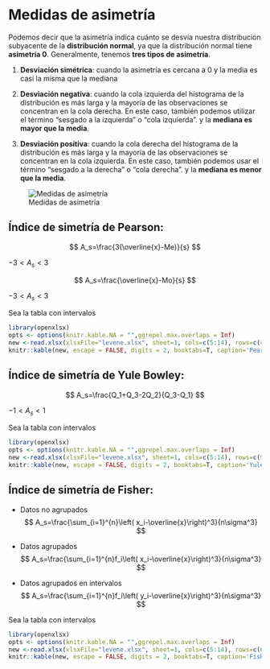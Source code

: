# Medidas de asimetría

Podemos decir que la asimetría indica cuánto se desvía nuestra distribución subyacente de la **distribución normal**, ya que la distribución normal tiene **asimetría 0**. Generalmente, tenemos **tres tipos de asimetría**.

1.  **Desviación simétrica**: cuando la asimetría es cercana a 0 y la media es casi la misma que la mediana

2.  **Desviación negativa**: cuando la cola izquierda del histograma de la distribución es más larga y la mayoría de las observaciones se concentran en la cola derecha. En este caso, también podemos utilizar el término "sesgado a la izquierda" o "cola izquierda". y la **mediana es mayor que la media**.

3.  **Desviación positiva**: cuando la cola derecha del histograma de la distribución es más larga y la mayoría de las observaciones se concentran en la cola izquierda. En este caso, también podemos usar el término "sesgado a la derecha" o "cola derecha". y la **mediana es menor que la media**.

![Medidas de asimetría](simetria.png)

## Índice de simetría de **Pearson**:

$$
A_s=\frac{3(\overline{x}-Me)}{s}
$$

$-3<A_s<3$

$$
A_s=\frac{\overline{x}-Mo}{s}
$$

$-3<A_s<3$

:::{.example}
Sea la tabla con intervalos


```r
library(openxlsx)
opts <- options(knitr.kable.NA = "",ggrepel.max.overlaps = Inf)
new <-read.xlsx(xlsxFile="levene.xlsx", sheet=1, cols=c(5:14), rows=c(42:53), colNames=T)
knitr::kable(new, escape = FALSE, digits = 2, booktabs=T, caption='Pearson en datos tabulados en intervalos', linesep = "", longtable=T, align = "c")
```
:::


## Índice de simetría de **Yule Bowley**:

$$
A_s=\frac{Q_1+Q_3-2Q_2}{Q_3-Q_1}
$$

$-1<A_s<1$


:::{.example}
Sea la tabla con intervalos


```r
library(openxlsx)
opts <- options(knitr.kable.NA = "",ggrepel.max.overlaps = Inf)
new <-read.xlsx(xlsxFile="levene.xlsx", sheet=1, cols=c(5:14), rows=c(55:65), colNames=T)
knitr::kable(new, escape = FALSE, digits = 2, booktabs=T, caption='Yule Bowley en datos tabulados en intervalos', linesep = "", longtable=T, align = "c")
```
:::


## Índice de simetría de **Fisher**:

  * Datos no agrupados
$$
A_s=\frac{\sum_{i=1}^{n}\left( x_i-\overline{x}\right)^3}{n\sigma^3}
$$

  * Datos agrupados
$$
A_s=\frac{\sum_{i=1}^{n}f_i\left( x_i-\overline{x}\right)^3}{n\sigma^3}
$$


  * Datos agrupados en intervalos
$$
A_s=\frac{\sum_{i=1}^{n}f_i\left( y_i-\overline{x}\right)^3}{n\sigma^3}
$$

:::{.example}
Sea la tabla con intervalos


```r
library(openxlsx)
opts <- options(knitr.kable.NA = "",ggrepel.max.overlaps = Inf)
new <-read.xlsx(xlsxFile="levene.xlsx", sheet=1, cols=c(5:14), rows=c(67:77), colNames=T)
knitr::kable(new, escape = FALSE, digits = 2, booktabs=T, caption='Fisher en datos tabulados en intervalos', linesep = "", longtable=T, align = "c")
```
:::

<!--
## Normal: Simétrica


```r
set.seed(5)

# normal
# x = rnorm(1000, 0,1)  
 x = c(65, 67, 70, 77, 78, 78, 80, 76, 71, 75, 87, 78, 88, 90, 98)
 print(sum((x-mean(x))^3)/((length(x)-1)*sd(x)^3))
 print(mean(x))
hist(x, main="Normal: Simétrica", freq=FALSE)
lines(density(x), col='red', lwd=3)
abline(v = c(mean(x),median(x)),  col=c("green", "blue"), lty=c(2,2), lwd=c(3, 3))
```

## Normal: Simetría positiva

wwwwwwwwwwwwwwwww

```r
set.seed(5)
# exponential
# x = rexp(1000,1)
x = c(65, 67, 72, 77, 66, 78, 62, 66, 71, 75, 68, 78, 68, 90, 98)
hist(x, main="Exponencial: Simetría positiva", freq=FALSE)
lines(density(x), col='red', lwd=3)
abline(v = c(mean(x),median(x)),  col=c("green", "blue"), lty=c(2,2), lwd=c(3, 3))
print(sum((x-mean(x))^3)/((length(x)-1)*sd(x)^3))
```

## Normal: Simetría negativa

```r
set.seed(5)

# beta

# x= rbeta(10000,5,2)
x = c(88, 95, 92, 97, 96, 97, 95, 86, 91, 95, 97, 88, 85, 76, 68)
hist(x,  breaks = "Sturges", main="Beta: Simetría negativa", freq=FALSE)
lines(density(x), col='red', lwd=3)
abline(v = c(mean(x),median(x)),  col=c("green", "blue"), lty=c(2,2), lwd=c(3, 3))
print(sum((x-mean(x))^3)/((length(x)-1)*sd(x)^3))
```
-->














<!--

```r
A <- matrix(c(2, 4, 7, 5, 10, 1, 5, 3, 4, 2, 1, 17), ncol = 4)
barplot(A)
data2 = c(88, 95, 92, 97, 96, 97, 94, 86, 91, 95, 97, 88, 85, 76, 68)
data3 = c(60, 95, 50, 97, 56, 57, 54, 56, 71, 55, 57, 88, 65, 96, 58)

q1<-barplot(A, main="Motivador", horiz=F,  beside=TRUE, col=c("skyblue","red","orange"), legend = rownames(A),legend.text = rownames(A))
text(q1, A-1.2, labels = A, pos = 3, cex = .75)
boxplot(data2,data3)
medias <- c(mean(data2),mean(data3))
points(medias,pch=16,col="red")
```



```r
intervalos <- seq(from = 0, to = 120, by = 10)
data = c(88, 65, 67, 67, 76, 77, 64, 71, 61, 95, 67, 75, 65, 66, 68)
hist(data,  breaks = "Sturges",freq =
       F, ylim = c(0, 0.1), xlim = c(50, 120),main='', xlab='Calificaciones', ylab = NULL, col = "aquamarine3",border = "black", labels = TRUE)
boxplot(data, horizontal=TRUE,boxwex=0.03, at=0.09,  add=TRUE, axes=TRUE,col=c("GREEN","red","red"))
medias <- c(mean(data))
points(medias,pch=16,col="blue")
lines(density(data), ylim = c(0, 1),xlim = c(3, 120), lwd = 2,col="blue")
curve(dnorm(x, mean(data), sd(data)), lwd = 2, col = "black", add = T)
legend("topleft", c("Observada", "Teórica"),lty = 1, lwd = 2, col = c("black", "blue"), bty = "n", cex = 0.8)
getmode <- function(v) {
 uniqv <- unique(v)
 uniqv[which.max(tabulate(match(v, uniqv)))]
}
mode <- getmode(data)
#print(length(data))
#print(3.322+log(length(data)))
cat("Media:",mean(data))
cat("Mediana:",median(data))
cat("Moda:",mode)
cat("Quartiles:",quantile(data))
v=0.0
points(min(data),v,pch=8,col="orange")
points(max(data),v,pch=8,col="orange")
points(mode,v,pch=16,col="red")#moda
points(mean(data),v,pch=10, col='orange')#media
points(median(data),v,pch=16,col="blue")#mediana
abline(v=mean(data), col="green")
abline(v=median(data), col="blue")
abline(v=mode, col="red")
```

```r
intervalos <- seq(from = 0, to = 120, by = 10)
data = c(88, 95, 92, 97, 96, 97, 94, 86, 91, 95, 97, 88, 85, 76, 68)
hist(data,  breaks = "Sturges",freq = F, ylim = c(0, 0.1), xlim = c(50, 120),main='', xlab='Calificaciones', ylab = NULL, col = "aquamarine3",border = "black", labels = TRUE)
boxplot(data, horizontal=TRUE,boxwex=0.03, at=0.09,  add=TRUE, axes=TRUE,col=c("GREEN","red","red"))
medias <- c(mean(data))
points(medias,pch=16,col="blue")
lines(density(data), ylim = c(0, 1),xlim = c(3, 120), lwd = 2,col="blue")
curve(dnorm(x, mean(data), sd(data)), lwd = 2, col = "black", add = T)
legend("topleft", c("Observada", "Teórica"),lty = 1, lwd = 2, col = c("black", "blue"), bty = "n", cex = 0.8)
getmode <- function(v) {
 uniqv <- unique(v)
 uniqv[which.max(tabulate(match(v, uniqv)))]
}
mode <- getmode(data)
#print(length(data))
#print(3.322+log(length(data)))
cat("Media:",mean(data))
cat("Mediana:",median(data))
cat("Moda:",mode)
cat("Quartiles:",quantile(data))
v=0.0
points(min(data),v,pch=8,col="orange")
points(max(data),v,pch=8,col="orange")
points(mode,v,pch=16,col="red")#moda
points(mean(data),v,pch=10, col='orange')#media
points(median(data),v,pch=16,col="blue")#mediana
abline(v=mean(data), col="green")
abline(v=median(data), col="blue")
abline(v=mode, col="red")
```

```r
intervalos <- seq(from = 0, to = 120, by = 10)
data = c(65, 67, 70, 77, 78, 78, 80, 76, 71, 75, 87, 78, 88, 90, 98)
hist(data,  breaks = "Sturges",freq = F, ylim = c(0, 0.1), xlim = c(50, 120),main='', xlab='Calificaciones', ylab = NULL, col = "aquamarine3",border = "black", labels = TRUE)
boxplot(data, horizontal=TRUE,boxwex=0.03, at=0.09,  add=TRUE, axes=TRUE,col=c("GREEN","red","red"))
medias <- c(mean(data))
points(medias,pch=16,col="blue")
lines(density(data), ylim = c(0, 1),xlim = c(3, 120), lwd = 2,col="blue")
curve(dnorm(x, mean(data), sd(data)), lwd = 2, col = "black", add = T)
legend("topleft", c("Observada", "Teórica"),lty = 1, lwd = 2, col = c("black", "blue"), bty = "n", cex = 0.8)
getmode <- function(v) {
 uniqv <- unique(v)
 uniqv[which.max(tabulate(match(v, uniqv)))]
}
mode <- getmode(data)
#print(length(data))
#print(3.322+log(length(data)))
cat("Media:",mean(data))
cat("Mediana:",median(data))
cat("Moda:",mode)
cat("Quartiles:",quantile(data))
v=0.0
points(min(data),v,pch=8,col="orange")
points(max(data),v,pch=8,col="orange")
points(mode,v,pch=16,col="red")#moda
points(mean(data),v,pch=10, col='orange')#media
points(median(data),v,pch=16,col="blue")#mediana
abline(v=mean(data), col="green")
abline(v=median(data), col="blue")
abline(v=mode, col="red")
```
-->
